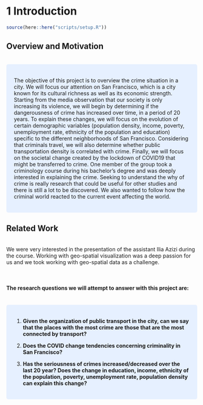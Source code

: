 # 1 Introduction

```r
source(here::here("scripts/setup.R"))
```

## Overview and Motivation

<br>
<style>
div.blue { background-color:#e6f0ff; border-radius: 5px; padding: 20px;}
</style>
<div class = "blue">

The objective of this project is to overview  the crime situation in a city. We will focus our attention on San Francisco, which is a city known for its cultural richness as well as its economic strength.  Starting from the media observation that our society is only increasing its violence, we will begin by determining if the dangerousness of crime has increased over time, in a period of 20 years. To explain these changes, we will focus on the evolution of certain demographic variables (population density, income, poverty, unemployment rate, ethnicity of the population and education) specific to the different neighborhoods of San Francisco. Considering that criminals travel, we will also determine whether public transportation density is correlated with crime. Finally, we will focus on the societal change created by the lockdown of COVID19 that might be transferred to crime.
One member of the group took a criminology course during his bachelor's degree and was deeply interested in explaining the crime. Seeking to understand the why of crime is really research that could be useful for other studies and there is still a lot to be discovered. We also wanted to follow how the criminal world reacted to the current event affecting the world.

</div>

## Related Work

<br>
We were very interested in the presentation of the assistant Ilia Azizi during the course. Working with geo-spatial visualization was a deep passion for us and we took working with geo-spatial data as a challenge.

<br>

#### The research questions we will attempt to answer with this project are:

<br>
<style>
div.blue { background-color:#e6f0ff; border-radius: 5px; padding: 20px;}
</style>
<div class = "blue">

1. **Given the organization of public transport in the city, can we say that the places with the most crime are those that are the most connected by transport?**

2. **Does the COVID change tendencies concerning criminality in San Francisco?**

3. **Has the seriousness of crimes increased/decreased over the last 20 year? Does the change in education, income, ethnicity of the population, poverty, unemployment rate, population density can explain this change?**

</div>

<br>



